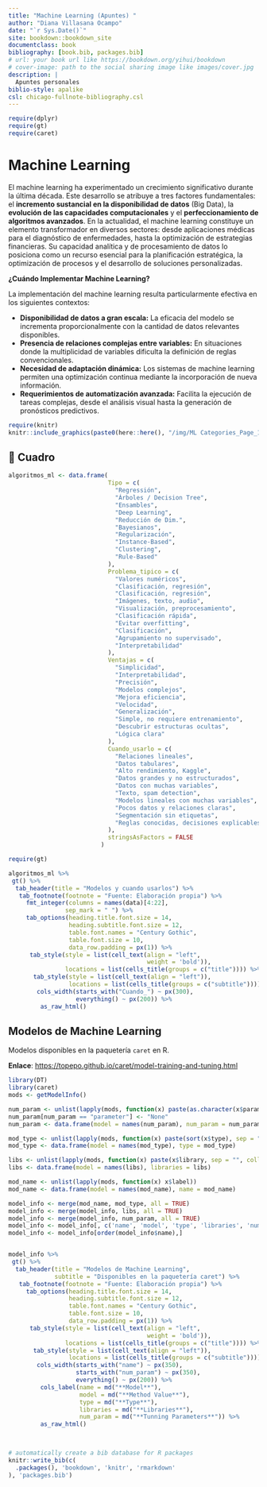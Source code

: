 ```yaml
---
title: "Machine Learning (Apuntes) "
author: "Diana Villasana Ocampo"
date: "`r Sys.Date()`"
site: bookdown::bookdown_site
documentclass: book
bibliography: [book.bib, packages.bib]
# url: your book url like https://bookdown.org/yihui/bookdown
# cover-image: path to the social sharing image like images/cover.jpg
description: |
  Apuntes personales
biblio-style: apalike
csl: chicago-fullnote-bibliography.csl
---
```


```r
require(dplyr)
require(gt)
require(caret)
```

# Machine Learning {.unnumbered}

El machine learning ha experimentado un crecimiento significativo durante la última década. Este desarrollo se atribuye a tres factores fundamentales: el **incremento sustancial en la disponibilidad de datos** (Big Data), la **evolución de las capacidades computacionales** y el **perfeccionamiento de algoritmos avanzados**. En la actualidad, el machine learning constituye un elemento transformador en diversos sectores: desde aplicaciones médicas para el diagnóstico de enfermedades, hasta la optimización de estrategias financieras. Su capacidad analítica y de procesamiento de datos lo posiciona como un recurso esencial para la planificación estratégica, la optimización de procesos y el desarrollo de soluciones personalizadas.

**¿Cuándo Implementar Machine Learning?**

La implementación del machine learning resulta particularmente efectiva en los siguientes contextos:

-   **Disponibilidad de datos a gran escala:** La eficacia del modelo se incrementa proporcionalmente con la cantidad de datos relevantes disponibles.\
-   **Presencia de relaciones complejas entre variables:** En situaciones donde la multiplicidad de variables dificulta la definición de reglas convencionales.\
-   **Necesidad de adaptación dinámica:** Los sistemas de machine learning permiten una optimización continua mediante la incorporación de nueva información.\
-   **Requerimientos de automatización avanzada:** Facilita la ejecución de tareas complejas, desde el análisis visual hasta la generación de pronósticos predictivos.

```r
require(knitr)
knitr::include_graphics(paste0(here::here(), "/img/ML Categories_Page_1.png"))
```

## 📌 Cuadro {.unnumbered}

```r
algoritmos_ml <- data.frame(
                            Tipo = c(
                              "Regressión",
                              "Árboles / Decision Tree",
                              "Ensambles",
                              "Deep Learning",
                              "Reducción de Dim.",
                              "Bayesianos",
                              "Regularización",
                              "Instance-Based",
                              "Clustering",
                              "Rule-Based"
                            ),
                            Problema_tipico = c(
                              "Valores numéricos",
                              "Clasificación, regresión",
                              "Clasificación, regresión",
                              "Imágenes, texto, audio",
                              "Visualización, preprocesamiento",
                              "Clasificación rápida",
                              "Evitar overfitting",
                              "Clasificación",
                              "Agrupamiento no supervisado",
                              "Interpretabilidad"
                            ),
                            Ventajas = c(
                              "Simplicidad",
                              "Interpretabilidad",
                              "Precisión",
                              "Modelos complejos",
                              "Mejora eficiencia",
                              "Velocidad",
                              "Generalización",
                              "Simple, no requiere entrenamiento",
                              "Descubrir estructuras ocultas",
                              "Lógica clara"
                            ),
                            Cuando_usarlo = c(
                              "Relaciones lineales",
                              "Datos tabulares",
                              "Alto rendimiento, Kaggle",
                              "Datos grandes y no estructurados",
                              "Datos con muchas variables",
                              "Texto, spam detection",
                              "Modelos lineales con muchas variables",
                              "Pocos datos y relaciones claras",
                              "Segmentación sin etiquetas",
                              "Reglas conocidas, decisiones explicables"
                            ),
                            stringsAsFactors = FALSE
                          )

require(gt)

algoritmos_ml %>% 
 gt() %>%
  tab_header(title = "Modelos y cuando usarlos") %>%
   tab_footnote(footnote = "Fuente: Elaboración propia") %>%
     fmt_integer(columns = names(data)[4:22], 
                sep_mark = " ") %>%
     tab_options(heading.title.font.size = 14, 
                 heading.subtitle.font.size = 12,
                 table.font.names = "Century Gothic",
                 table.font.size = 10,
                 data_row.padding = px(1)) %>%
      tab_style(style = list(cell_text(align = "left",
                                       weight = 'bold')),
                locations = list(cells_title(groups = c("title")))) %>%
       tab_style(style = list(cell_text(align = "left")),
                 locations = list(cells_title(groups = c("subtitle")))) %>%
        cols_width(starts_with("Cuando_") ~ px(300),
                   everything() ~ px(200)) %>%
         as_raw_html() 

```

## Modelos de Machine Learning {.unnumbered}

Modelos disponibles en la paquetería `caret` en R.

**Enlace**: <https://topepo.github.io/caret/model-training-and-tuning.html>

```r
library(DT)
library(caret)
mods <- getModelInfo()

num_param <- unlist(lapply(mods, function(x) paste(as.character(x$param$parameter), sep = "", collapse = ", ")))
num_param[num_param == "parameter"] <- "None"
num_param <- data.frame(model = names(num_param), num_param = num_param)

mod_type <- unlist(lapply(mods, function(x) paste(sort(x$type), sep = "", collapse = ", ")))
mod_type <- data.frame(model = names(mod_type), type = mod_type)

libs <- unlist(lapply(mods, function(x) paste(x$library, sep = "", collapse = ", ")))
libs <- data.frame(model = names(libs), libraries = libs)

mod_name <- unlist(lapply(mods, function(x) x$label))
mod_name <- data.frame(model = names(mod_name), name = mod_name)

model_info <- merge(mod_name, mod_type, all = TRUE)
model_info <- merge(model_info, libs, all = TRUE)
model_info <- merge(model_info, num_param, all = TRUE)
model_info <- model_info[, c('name', 'model', 'type', 'libraries', 'num_param')]
model_info <- model_info[order(model_info$name),]
```

::: {style="height:400px;overflow:auto;"}
```r
model_info %>%
 gt() %>%
  tab_header(title = "Modelos de Machine Learning",
             subtitle = "Disponibles en la paquetería caret") %>%
   tab_footnote(footnote = "Fuente: Elaboración propia") %>%
     tab_options(heading.title.font.size = 14,
                 heading.subtitle.font.size = 12,
                 table.font.names = "Century Gothic",
                 table.font.size = 10,
                 data_row.padding = px(1)) %>%
      tab_style(style = list(cell_text(align = "left",
                                       weight = 'bold')),
                locations = list(cells_title(groups = c("title")))) %>%
       tab_style(style = list(cell_text(align = "left")),
                 locations = list(cells_title(groups = c("subtitle")))) %>%
        cols_width(starts_with("name") ~ px(350),
                   starts_with("num_param") ~ px(350),
                   everything() ~ px(200)) %>%
         cols_label(name = md("**Model**"),
                    model = md("**Method Value**"),
                    type = md("**Type**"),
                    libraries = md("**Libraries**"),
                    num_param = md("**Tunning Parameters**")) %>%
         as_raw_html()
```
:::

```r
# automatically create a bib database for R packages
knitr::write_bib(c(
  .packages(), 'bookdown', 'knitr', 'rmarkdown'
), 'packages.bib')
```
